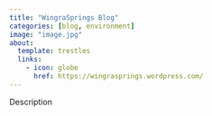 ```yaml
---
title: "WingraSprings Blog"
categories: [blog, environment]
image: "image.jpg"
about:
  template: trestles
  links:
    - icon: globe
      href: https://wingrasprings.wordpress.com/
---
```


Description